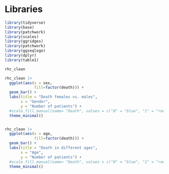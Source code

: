 # Libraries
```r
library(tidyverse)
library(base)
library(patchwork)
library(scales)
library(ggridges)
library(patchwork)
library(ggseqlogo)
library(dplyr)
library(table1)
```

```r
rhc_clean
```
```r
rhc_clean |>
  ggplot(aes(x = sex, 
             fill=factor(death))) +
  geom_bar() +
  labs(title = "Death females vs. males",
       x = "Gender",
       y = "Number of patients") +
  #scale_fill_manual(name= "Death", values = c("0" = "blue", "1" = "red")) +
  theme_minimal()



```
```r
rhc_clean |>
  ggplot(aes(x = age, 
             fill=factor(death))) +
  geom_bar() +
  labs(title = "Death in different ages",
       x = "Age",
       y = "Number of patients") +
  #scale_fill_manual(name= "Death", values = c("0" = "blue", "1" = "red")) +
  theme_minimal()

```

